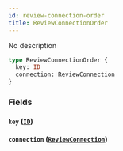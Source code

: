 ```yaml
---
id: review-connection-order
title: ReviewConnectionOrder
---
```


No description

```graphql
type ReviewConnectionOrder {
  key: ID
  connection: ReviewConnection
}
```

### Fields

#### `key` ([`ID`](/v1/scalars/id))

#### `connection` ([`ReviewConnection`](/v1/objects/review-connection))
